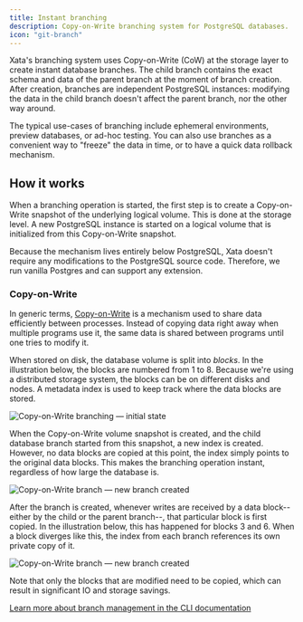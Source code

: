 ```yaml
---
title: Instant branching
description: Copy-on-Write branching system for PostgreSQL databases.
icon: "git-branch"
---
```


Xata's branching system uses Copy-on-Write (CoW) at the storage layer to create instant database branches. The child branch contains the exact schema and data of the parent branch at the moment of branch creation. After creation, branches are independent PostgreSQL instances: modifying the data in the child branch doesn't affect the parent branch, nor the other way around.

The typical use-cases of branching include ephemeral environments, preview databases, or ad-hoc testing. You can also use branches as a convenient way to "freeze" the data in time, or to have a quick data rollback mechanism.

## How it works

When a branching operation is started, the first step is to create a Copy-on-Write snapshot of the underlying logical volume. This is done at the storage level. A new PostgreSQL instance is started on a logical volume that is initialized from this Copy-on-Write snapshot.

Because the mechanism lives entirely below PostgreSQL, Xata doesn't require any modifications to the PostgreSQL source code. Therefore, we run vanilla Postgres and can support any extension.

### Copy-on-Write

In generic terms, [Copy-on-Write](https://en.wikipedia.org/wiki/Copy-on-write) is a mechanism used to share data efficiently between processes. Instead of copying data right away when multiple programs use it, the same data is shared between programs until one tries to modify it.

When stored on disk, the database volume is split into *blocks*. In the illustration below, the blocks are numbered from 1 to 8. Because we're using a distributed storage system, the blocks can be on different disks and nodes. A metadata index is used to keep track where the data blocks are stored. 

![Copy-on-Write branching — initial state](/assets/images/copy-on-write-diagram-1.png)

When the Copy-on-Write volume snapshot is created, and the child database branch started from this snapshot, a new index is created. However, no data blocks are copied at this point, the index simply points to the original data blocks. This makes the branching operation instant, regardless of how large the database is.

![Copy-on-Write branch — new branch created](/assets/images/copy-on-write-branching-2.png)

After the branch is created, whenever writes are received by a data block--either by the child or the parent branch--, that particular block is first copied. In the illustration below, this has happened for blocks 3 and 6. When a block diverges like this, the index from each branch references its own private copy of it.

![Copy-on-Write branch — new branch created](/assets/images/copy-on-write-branching-3.png)

Note that only the blocks that are modified need to be copied, which can result in significant IO and storage savings.

[Learn more about branch management in the CLI documentation](/cli/branch) 